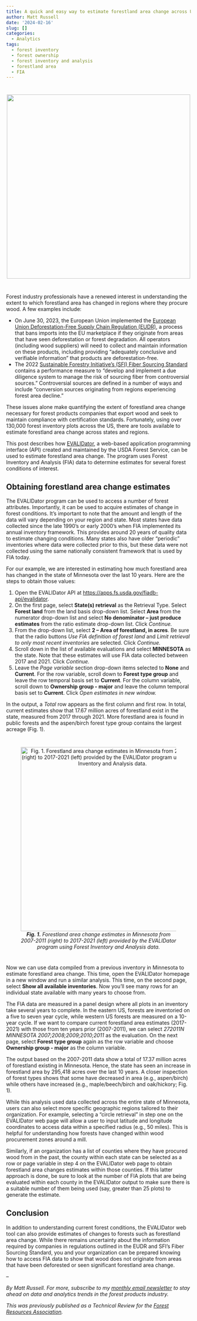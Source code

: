 ```yaml
---
title: A quick and easy way to estimate forestland area change across US states
author: Matt Russell
date: '2024-02-16'
slug: []
categories:
  - Analytics
tags:
  - forest inventory
  - forest ownership
  - forest inventory and analysis
  - forestland area
  - FIA
---
```


# 
<center>
![](forest_scene.jpg){width=500px} 
</center>
#  

Forest industry professionals have a renewed interest in understanding the extent to which forestland area has changed in regions where they procure wood. A few examples include:

* On June 30, 2023, the European Union implemented the [European Union Deforestation-Free Supply Chain Regulation (EUDR)](https://environment.ec.europa.eu/topics/forests/deforestation/regulation-deforestation-free-products_en), a process that bans imports into the EU marketplace if they originate from areas that have seen deforestation or forest degradation. All operators (including wood suppliers) will need to collect and maintain information on these products, including providing “adequately conclusive and verifiable information” that products are deforestation-free. 
* The 2022 [Sustainable Forestry Initiative’s (SFI) Fiber Sourcing Standard](https://forests.org/fibersourcingstandard/) contains a performance measure to “develop and implement a due diligence system to manage the risk of sourcing fiber from controversial sources." Controversial sources are defined in a number of ways and include “conversion sources originating from regions experiencing forest area decline.”

These issues alone make quantifying the extent of forestland area change necessary for forest products companies that export wood and seek to maintain compliance with certification standards. Fortunately, using over 130,000 forest inventory plots across the US, there are tools available to estimate forestland area change across states and regions.

This post describes how [EVALIDator](https://apps.fs.usda.gov/fiadb-api/evalidator), a web-based application programming interface (API) created and maintained by the USDA Forest Service, can be used to estimate forestland area change. The program uses Forest Inventory and Analysis (FIA) data to determine estimates for several forest conditions of interest. 

## Obtaining forestland area change estimates

The EVALIDator program can be used to access a number of forest attributes. Importantly, it can be used to acquire estimates of change in forest conditions. It’s important to note that the amount and length of the data will vary depending on your region and state. Most states have data collected since the late 1990’s or early 2000’s when FIA implemented its annual inventory framework. This provides around 20 years of quality data to estimate changing conditions. Many states also have older “periodic” inventories where data were collected prior to this, but these data were not collected using the same nationally consistent framework that is used by FIA today.

For our example, we are interested in estimating how much forestland area has changed in the state of Minnesota over the last 10 years. Here are the steps to obtain those values: 

1. Open the EVALIDator API at [https://apps.fs.usda.gov/fiadb-api/evalidator](https://apps.fs.usda.gov/fiadb-api/evalidator).
2. On the first page, select **State(s) retrieval** as the Retrieval Type. Select **Forest land** from the land basis drop-down list. Select **Area** from the numerator drop-down list and select **No denominator – just produce estimates** from the ratio estimate drop-down list. Click *Continue.*
3. From the drop-down list, select **2 – Area of forestland, in acres**. Be sure that the radio buttons *Use FIA definition of forest land* and *Limit retrieval to only most recent inventories* are selected. Click *Continue.*
4. Scroll down in the list of available evaluations and select **MINNESOTA** as the state. Note that these estimates will use FIA data collected between 2017 and 2021. Click *Continue.*
5. Leave the *Page variable* section drop-down items selected to **None** and **Current**. For the row variable, scroll down to **Forest type group** and leave the row temporal basis set to **Current**. For the column variable, scroll down to **Ownership group - major** and leave the column temporal basis set to **Current**. Click *Open estimates in new window.*

In the output, a *Total* row appears as the first column and first row. In total, current estimates show that 17.67 million acres of forestland exist in the state, measured from 2017 through 2021. More forestland area is found in public forests and the aspen/birch forest type group contains the largest acreage (Fig. 1).

# 
<center>
![***Fig. 1.** Forestland area change estimates in Minnesota from 2007-2011 (right) to 2017-2021 (left) provided by the EVALIDator program using Forest Inventory and Analysis data.*](mn_area_change.png){width=500px}
</center>
#  

Now we can use data compiled from a previous inventory in Minnesota to estimate forestland area change. This time, open the EVALIDator homepage in a new window and run a similar analysis. This time, on the second page, select **Show all available inventories**. Now you’ll see many rows for an individual state available with many years to choose from.

The FIA data are measured in a panel design where all plots in an inventory take several years to complete. In the eastern US, forests are inventoried on a five to seven year cycle, while western US forests are measured on a 10-year cycle. If we want to compare current forestland area estimates (2017-2021) with those from ten years prior (2007-2011), we can select *272011N MINNESOTA 2007;2008;2009;2010;2011* as the evaluation. On the next page, select **Forest type group** again as the row variable and choose **Ownership group - major** as the column variable.

The output based on the 2007-2011 data show a total of 17.37 million acres of forestland existing in Minnesota. Hence, the state has seen an increase in forestland area by 295,418 acres over the last 10 years. A closer inspection of forest types shows that some have decreased in area (e.g., aspen/birch) while others have increased (e.g., maple/beech/birch and oak/hickory; Fig. 1).

While this analysis used data collected across the entire state of Minnesota, users can also select more specific geographic regions tailored to their organization. For example, selecting a “circle retrieval” in step one on the EVALIDator web page will allow a user to input latitude and longitude coordinates to access data within a specified radius (e.g., 50 miles). This is helpful for understanding how forests have changed within wood procurement zones around a mill. 

Similarly, if an organization has a list of counties where they have procured wood from in the past, the county within each state can be selected as a row or page variable in step 4 on the EVALIDator web page to obtain forestland area changes estimates within those counties. If this latter approach is done, be sure to look at the number of FIA plots that are being evaluated within each county in the EVALIDator output to make sure there is a suitable number of them being used (say, greater than 25 plots) to generate the estimate. 

## Conclusion

In addition to understanding current forest conditions, the EVALIDator web tool can also provide estimates of changes to forests such as forestland area change. While there remains uncertainty about the information required by companies in regulations outlined in the EUDR and SFI’s Fiber Sourcing Standard, you and your organization can be prepared knowing how to access FIA data to show that wood does not originate from areas that have been deforested or seen significant forestland area change.

--

*By Matt Russell. For more, subscribe to my [monthly email newsletter](https://mailchi.mp/d96897dc0f46/arbor-analytics) to stay ahead on data and analytics trends in the forest products industry.*

*This was previously published as a Technical Review for the [Forest Resources Association](https://forestresources.org/).*  

